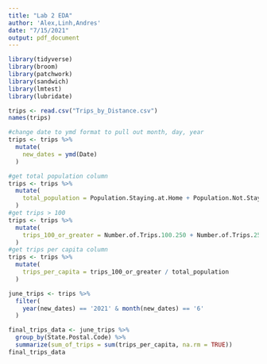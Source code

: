 ```yaml
---
title: "Lab 2 EDA"
author: 'Alex,Linh,Andres'
date: "7/15/2021"
output: pdf_document
---
```


```r
library(tidyverse)
library(broom)
library(patchwork)
library(sandwich)
library(lmtest)
library(lubridate)
```

```r
trips <- read.csv("Trips_by_Distance.csv")
names(trips)
```

```r
#change date to ymd format to pull out month, day, year
trips <- trips %>% 
  mutate(
    new_dates = ymd(Date)
  )
```

```r
#get total population column
trips <- trips %>% 
  mutate(
    total_population = Population.Staying.at.Home + Population.Not.Staying.at.Home
  )
#get trips > 100 
trips <- trips %>% 
  mutate(
    trips_100_or_greater = Number.of.Trips.100.250 + Number.of.Trips.250.500 + Number.of.Trips...500
  )
#get trips per capita column 
trips <- trips %>% 
  mutate(
    trips_per_capita = trips_100_or_greater / total_population
  )
```


```r
june_trips <- trips %>%
  filter(
    year(new_dates) == '2021' & month(new_dates) == '6'
  )
```

```r
final_trips_data <- june_trips %>%
  group_by(State.Postal.Code) %>%
  summarize(sum_of_trips = sum(trips_per_capita, na.rm = TRUE))
final_trips_data
```

